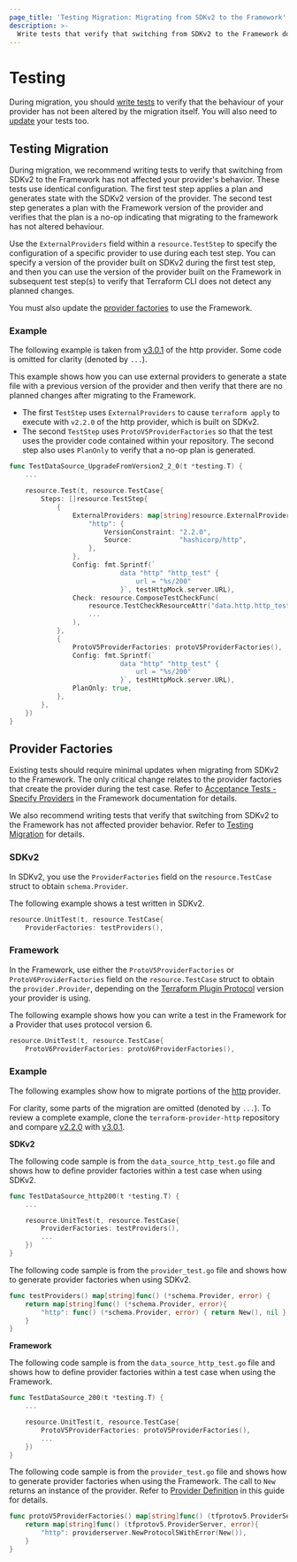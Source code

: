 ```yaml
---
page_title: 'Testing Migration: Migrating from SDKv2 to the Framework'
description: >-
  Write tests that verify that switching from SDKv2 to the Framework does not affect provider behavior.
---
```


# Testing

During migration, you should [write tests](#testing-migration) to verify that the behaviour of your provider has not
been altered by the migration itself. You will also need to [update](#provider-factories) your tests too.

## Testing Migration

During migration, we recommend writing tests to verify that switching from SDKv2 to the Framework has not affected your
provider's behavior. These tests use identical configuration. The first test step applies a plan and generates state
with the SDKv2 version of the provider. The second test step generates a plan with the Framework version of the provider
and verifies that the plan is a no-op indicating that migrating to the framework has not altered behaviour.

Use the `ExternalProviders` field within a `resource.TestStep` to specify the configuration of a specific provider to
use during each test step. You can specify a version of the provider built on SDKv2 during the first test step, and
then you can use the version of the provider built on the Framework in subsequent test step(s) to verify that Terraform
CLI does not detect any planned changes.

You must also update the [provider factories](/plugin/framework/migrating/testing/provider-factories) to use
the Framework.

### Example

The following example is taken from
[v3.0.1](https://github.com/hashicorp/terraform-provider-http/blob/v3.0.1/internal/provider/data_source_http_test.go)
of the http provider. Some code is omitted for clarity (denoted by `...`).

This example shows how you can use external providers to generate a state file with a previous version of the provider
and then verify that there are no planned changes after migrating to the Framework.

- The first `TestStep` uses `ExternalProviders` to cause `terraform apply` to execute with `v2.2.0` of the http
provider, which is built on SDKv2.
- The second `TestStep` uses `ProtoV5ProviderFactories` so that the test uses the provider code contained within your
repository. The second step also uses `PlanOnly` to verify that a no-op plan is generated.

```go
func TestDataSource_UpgradeFromVersion2_2_0(t *testing.T) {
    ...

	resource.Test(t, resource.TestCase{
		Steps: []resource.TestStep{
			{
				ExternalProviders: map[string]resource.ExternalProvider{
					"http": {
						VersionConstraint: "2.2.0",
						Source:            "hashicorp/http",
					},
				},
				Config: fmt.Sprintf(`
							data "http" "http_test" {
								url = "%s/200"
							}`, testHttpMock.server.URL),
				Check: resource.ComposeTestCheckFunc(
					resource.TestCheckResourceAttr("data.http.http_test", "response_body", "1.0.0"),
					...
				),
			},
			{
				ProtoV5ProviderFactories: protoV5ProviderFactories(),
				Config: fmt.Sprintf(`
							data "http" "http_test" {
								url = "%s/200"
							}`, testHttpMock.server.URL),
				PlanOnly: true,
			},
		},
	})
}
```

## Provider Factories
Existing tests should require minimal updates when migrating from SDKv2 to the Framework. The only critical change
relates to the provider factories that create the provider during the test case. Refer to [Acceptance Tests - Specify Providers](/plugin/framework/acctests#specify-providers) in the Framework
documentation for details.

We also recommend writing tests that verify that switching from SDKv2 to the Framework has not affected provider
behavior. Refer to [Testing Migration](#testing-migration) for details.

### SDKv2

In SDKv2, you use the `ProviderFactories` field on the `resource.TestCase` struct to obtain `schema.Provider`.

The following example shows a test written in SDKv2.

```go
resource.UnitTest(t, resource.TestCase{
	ProviderFactories: testProviders(),
```

### Framework
In the Framework, use either the `ProtoV5ProviderFactories` or `ProtoV6ProviderFactories` field on the
`resource.TestCase` struct to obtain the `provider.Provider`, depending on the
[Terraform Plugin Protocol](/plugin/how-terraform-works#terraform-plugin-protocol) version your provider is using.

The following example shows how you can write a test in the Framework for a Provider that uses protocol version 6.

```go
resource.UnitTest(t, resource.TestCase{
	ProtoV6ProviderFactories: protoV6ProviderFactories(),
```

### Example
The following examples show how to migrate portions of the [http](https://github.com/hashicorp/terraform-provider-http)
provider.

For clarity, some parts of the migration are omitted (denoted by `...`). To review a complete example, clone the
`terraform-provider-http` repository and compare
[v2.2.0](https://github.com/hashicorp/terraform-provider-http/blob/v2.2.0/internal/provider/data_source_test.go) with
[v3.0.1](https://github.com/hashicorp/terraform-provider-http/blob/v3.0.1/internal/provider/data_source_http_test.go).


**SDKv2**

The following code sample is from the `data_source_http_test.go` file and shows how to define provider factories within
a test case when using SDKv2.

```go
func TestDataSource_http200(t *testing.T) {
	...

	resource.UnitTest(t, resource.TestCase{
		ProviderFactories: testProviders(),
	    ...
	})
}
```

The following code sample is from the `provider_test.go` file and shows how to generate provider factories when using
SDKv2.

```go
func testProviders() map[string]func() (*schema.Provider, error) {
	return map[string]func() (*schema.Provider, error){
		"http": func() (*schema.Provider, error) { return New(), nil },
	}
}
```

**Framework**

The following code sample is from the `data_source_http_test.go` file and shows how to define provider factories within
a test case when using the Framework.

```go
func TestDataSource_200(t *testing.T) {
    ...

	resource.UnitTest(t, resource.TestCase{
		ProtoV5ProviderFactories: protoV5ProviderFactories(),
		...
	})
}
```

The following code sample is from the `provider_test.go` file and shows how to generate provider factories when using
the Framework. The call to `New` returns an instance of the provider. Refer to
[Provider Definition](/plugin/framework/migrating/provider#provider-definition) in this guide for details.

```go
func protoV5ProviderFactories() map[string]func() (tfprotov5.ProviderServer, error) {
	return map[string]func() (tfprotov5.ProviderServer, error){
		"http": providerserver.NewProtocol5WithError(New()),
	}
}
```
